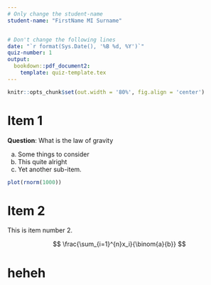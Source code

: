 ```yaml
---
# Only change the student-name
student-name: "FirstName MI Surname"


# Don't change the following lines
date: "`r format(Sys.Date(), '%B %d, %Y')`"
quiz-number: 1
output:
  bookdown::pdf_document2:
    template: quiz-template.tex
---
```


```r
knitr::opts_chunk$set(out.width = '80%', fig.align = 'center')
```


# Item 1

**Question**: What is the law of gravity 

 a. Some things to consider
 b. This quite alright
 c. Yet another sub-item.

```r
plot(rnorm(1000))
```


# Item 2

This is item number 2.


$$
\frac{\sum_{i=1}^{n}x_i}{\binom{a}{b}}
$$

\newpage

# heheh